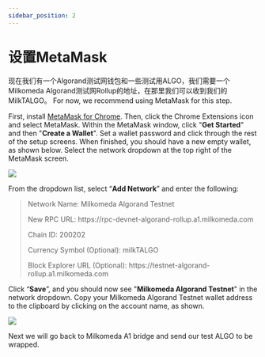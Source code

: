 ```yaml
---
sidebar_position: 2
---
```



# 设置MetaMask

现在我们有一个Algorand测试网钱包和一些测试用ALGO，我们需要一个 Milkomeda Algorand测试网Rollup的地址，在那里我们可以收到我们的MilkTALGO。 For now, we recommend using MetaMask for this step.

First, install [MetaMask for Chrome](https://chrome.google.com/webstore/detail/metamask/nkbihfbeogaeaoehlefnkodbefgpgknn). Then, click the Chrome Extensions icon <img src={puzzleIcon} alt="" className="img-icon" /> and select MetaMask. Within the MetaMask window, click "**Get Started**" and then "**Create a Wallet**". Set a wallet password and click through the rest of the setup screens. When finished, you should have a new empty wallet, as shown below. Select the network dropdown at the top right of the MetaMask screen.

![](/img/algorand-eth.png)

From the dropdown list, select “**Add Network**” and enter the following:

> Network Name: Milkomeda Algorand Testnet
> 
> <p> New RPC URL: https://rpc-devnet-algorand-rollup.a1.milkomeda.com </p>
> 
> Chain ID: 200202
> 
> Currency Symbol (Optional): milkTALGO
> 
> <p> Block Explorer URL (Optional): https://testnet-algorand-rollup.a1.milkomeda.com </p>
Click “**Save**”, and you should now see "**Milkomeda Algorand Testnet**" in the network dropdown. Copy your Milkomeda Algorand Testnet wallet address to the clipboard by clicking on the account name, as shown.

![](/img/algorand-milk.png)

Next we will go back to Milkomeda A1 bridge and send our test ALGO to be wrapped.
